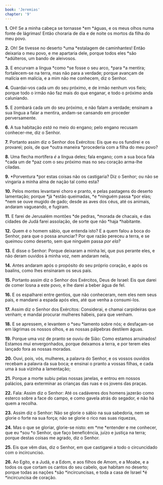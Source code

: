```yaml
---
book: 'Jeremias'
chapter: '9'
---
```


**1.** OH! Se a minha cabeça se tornasse *em *águas, e os meus olhos numa fonte de lágrimas! Então choraria de dia e de noite os mortos da filha do meu povo.

**2.** Oh! Se tivesse no deserto *uma *estalagem de caminhantes! Então deixaria o meu povo, e me apartaria dele, porque todos eles *são *adúlteros, um bando de aleivosos.

**3.** E encurvam a língua *como *se fosse o seu arco, *para *a mentira; fortalecem-se na terra, mas não para a verdade; porque avançam de malícia em malícia, e a mim não me conhecem, diz o Senhor.

**4.** Guardai-vos cada um do seu próximo, e de irmão nenhum vos fieis; porque todo o irmão não faz mais do que enganar, e todo o próximo anda caluniando.

**5.** E zombará cada um do seu próximo, e não falam a verdade; ensinam a sua língua a falar a mentira, andam-se cansando em proceder perversamente.

**6.** A tua habitação *está* no meio do engano; pelo engano recusam conhecer-me, diz o Senhor.

**7.** Portanto assim diz o Senhor dos Exércitos: Eis que eu os fundirei e os provarei; pois, de que *outra maneira *procederia com a filha do meu povo?

**8.** Uma flecha mortífera *é* a língua deles; fala engano; com a sua boca fala *cada um de *paz com o seu próximo mas no seu coração arma-lhe ciladas.

**9.** *Porventura *por estas coisas não os castigaria? Diz o Senhor; ou não se vingaria a minha alma de nação tal como esta?

**10.** Pelos montes levantarei choro e pranto, e pelas pastagens do deserto lamentação; porque *já *estão queimadas, *e *ninguém passa *por elas; *nem se ouve mugido de gado; desde as aves dos céus, até os animais, andaram vagueando, e fugiram.

**11.** E farei de Jerusalém montões *de pedras, *morada de chacais, e das cidades de Judá farei assolação, de sorte que não *haja *habitante.

**12.** Quem é o homem sábio, que entenda isto? E a quem falou a boca do Senhor, para que o possa anunciar? Por que razão pereceu a terra, e se queimou como deserto, sem que ninguém passa *por ela?*

**13.** E disse o Senhor: Porque deixaram a minha lei, que pus perante eles, e não deram ouvidos à minha voz, nem andaram nela,

**14.** Antes andaram após o propósito do seu próprio coração, e após os baalins, como lhes ensinaram os seus pais.

**15.** Portanto assim diz o Senhor dos Exércitos, Deus de Israel: Eis que darei de comer losna a este povo, e lhe darei a beber água de fel.

**16.** E os espalharei entre gentios, que não conheceram, nem eles nem seus pais, e mandarei a espada após eles, até que venha a consumi-los.

**17.** Assim diz o Senhor dos Exércitos: Considerai, e chamai carpideiras que venham; e mandai procurar mulheres hábeis, para que venham.

**18.** E se apressem, e levantem o *seu *lamento sobre nós; e desfaçam-se em lágrimas os nossos olhos, e as nossas pálpebras destilem águas.

**19.** Porque uma voz de pranto se ouviu de Sião: Como estamos arruinados! Estamos mui envergonhados, porque deixamos a terra, e por terem eles lançado fora as nossas moradas.

**20.** Ouvi, pois, vós, mulheres, a palavra do Senhor, e os vossos ouvidos recebam a palavra da sua boca; e ensinai o pranto a vossas filhas, e cada uma à sua vizinha a lamentação;

**21.** Porque a morte subiu pelas nossas janelas, e entrou em nossos palácios, para exterminar as crianças das ruas e os jovens das praças.

**22.** Fala: Assim diz o Senhor: Até os cadáveres dos homens jazerão como esterco sobre a face do campo, e como gavela atrás do segador, e não há quem a recolha.

**23.** Assim diz o Senhor: Não se glorie o sábio na sua sabedoria, nem se glorie o forte na sua força; não se glorie o rico nas suas riquezas,

**24.** Mas o que se gloriar, glorie-se nisto: em *me *entender e me conhecer, que eu *sou *o Senhor, que faço beneficência, juízo e justiça na terra; porque destas coisas me agrado, diz o Senhor.

**25.** Eis que vêm dias, diz o Senhor, em que castigarei a todo o circuncidado com o incircunciso.

**26.** Ao Egito, e a Judá, e a Edom, e aos filhos de Amom, e a Moabe, e a todos os que cortam os cantos do seu cabelo, que habitam no deserto; porque todas as nações *são *incircuncisas, e toda a casa de Israel *é *incircuncisa de coração.